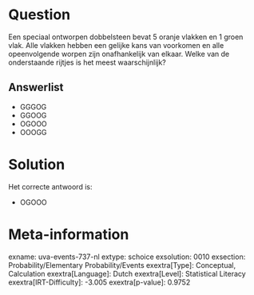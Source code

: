 Question
========

Een speciaal ontworpen dobbelsteen bevat 5 oranje vlakken en 1 groen
vlak. Alle vlakken hebben een gelijke kans van voorkomen en alle
opeenvolgende worpen zijn onafhankelijk van elkaar. Welke van de
onderstaande rijtjes is het meest waarschijnlijk?


Answerlist
----------

* GGGOG
* GGOOG
* OGOOO
* OOOGG

Solution
========

Het correcte antwoord is: 

* OGOOO

Meta-information
================
exname: uva-events-737-nl
extype: schoice
exsolution: 0010
exsection: Probability/Elementary Probability/Events
exextra[Type]: Conceptual, Calculation
exextra[Language]: Dutch
exextra[Level]: Statistical Literacy
exextra[IRT-Difficulty]: -3.005
exextra[p-value]: 0.9752
